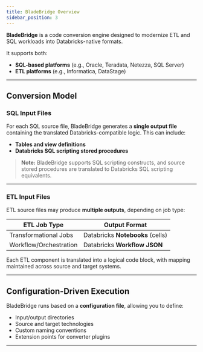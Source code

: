 ```yaml
---
title: BladeBridge Overview
sidebar_position: 3
---
```



**BladeBridge** is a code conversion engine designed to modernize ETL and SQL workloads into Databricks-native formats.

It supports both:
- **SQL-based platforms** (e.g., Oracle, Teradata, Netezza, SQL Server)
- **ETL platforms** (e.g., Informatica, DataStage)

---

## Conversion Model

### SQL Input Files

For each SQL source file, BladeBridge generates a **single output file** containing the translated Databricks-compatible logic. This can include:
- **Tables and view definitions**
- **Databricks SQL scripting stored procedures**

> **Note:** BladeBridge supports SQL scripting constructs, and source stored procedures are translated to Databricks SQL scripting equivalents.

---

### ETL Input Files

ETL source files may produce **multiple outputs**, depending on job type:

| ETL Job Type             | Output Format                       |
|--------------------------|-------------------------------------|
| Transformational Jobs    | Databricks **Notebooks** (cells)    |
| Workflow/Orchestration   | Databricks **Workflow JSON**        |

Each ETL component is translated into a logical code block, with mapping maintained across source and target systems.

---

## Configuration-Driven Execution

BladeBridge runs based on a **configuration file**, allowing you to define:

- Input/output directories
- Source and target technologies
- Custom naming conventions
- Extension points for converter plugins

---
